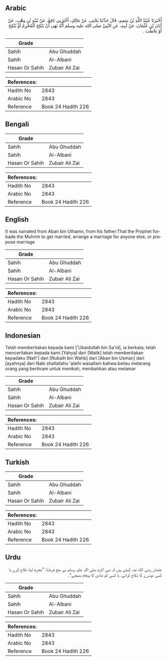 ## Arabic


<div dir="rtl" lang="ar" style={{fontSize:'larger',backgroundColor:'#f8f9fa',padding:20}}>
أَخْبَرَنَا عُبَيْدُ اللَّهِ بْنُ سَعِيدٍ، قَالَ حَدَّثَنَا يَحْيَى، عَنْ مَالِكٍ، أَخْبَرَنِي نَافِعٌ، عَنْ نُبَيْهِ بْنِ وَهْبٍ، عَنْ أَبَانَ بْنِ عُثْمَانَ، عَنْ أَبِيهِ، عَنِ النَّبِيِّ صلى الله عليه وسلم أَنَّهُ نَهَى أَنْ يَنْكِحَ الْمُحْرِمُ أَوْ يُنْكِحَ أَوْ يَخْطُبَ ‏.‏
</div>
<div style={{backgroundColor:'#f8f9fa',padding:20, marginBottom: 10}}><table> <thead> <tr> <th>Grade</th> <th></th> </tr> </thead> <tbody> <tr><td>Sahih</td><td>Abu Ghuddah</td></tr><tr><td>Sahih</td><td>Al-Albani</td></tr><tr><td>Hasan Or Sahih</td><td>Zubair Ali Zai</td></tr></tbody></table><table> <thead> <tr> <th>References:</th> <th></th> </tr> </thead> <tbody><tr><td>Hadith No</td><td>2843</td></tr><tr><td>Arabic No</td><td>2843</td></tr><tr><td>Reference</td><td>Book 24 Hadith 226</td></tr></tbody></table></div>

## Bengali


<div dir="ltr" lang="bn" style={{fontSize:'larger',backgroundColor:'#f8f9fa',padding:20}}>

</div>
<div style={{backgroundColor:'#f8f9fa',padding:20, marginBottom: 10}}><table> <thead> <tr> <th>Grade</th> <th></th> </tr> </thead> <tbody> <tr><td>Sahih</td><td>Abu Ghuddah</td></tr><tr><td>Sahih</td><td>Al-Albani</td></tr><tr><td>Hasan Or Sahih</td><td>Zubair Ali Zai</td></tr></tbody></table><table> <thead> <tr> <th>References:</th> <th></th> </tr> </thead> <tbody><tr><td>Hadith No</td><td>2843</td></tr><tr><td>Arabic No</td><td>2843</td></tr><tr><td>Reference</td><td>Book 24 Hadith 226</td></tr></tbody></table></div>

## English


<div dir="ltr" lang="en" style={{fontSize:'larger',backgroundColor:'#f8f9fa',padding:20}}>
It was narrated from Aban bin Uthamn, from his father:That the Prophet forbade the Muhrim to get married, arrange a marriage for anyone else, or propose marriage
</div>
<div style={{backgroundColor:'#f8f9fa',padding:20, marginBottom: 10}}><table> <thead> <tr> <th>Grade</th> <th></th> </tr> </thead> <tbody> <tr><td>Sahih</td><td>Abu Ghuddah</td></tr><tr><td>Sahih</td><td>Al-Albani</td></tr><tr><td>Hasan Or Sahih</td><td>Zubair Ali Zai</td></tr></tbody></table><table> <thead> <tr> <th>References:</th> <th></th> </tr> </thead> <tbody><tr><td>Hadith No</td><td>2843</td></tr><tr><td>Arabic No</td><td>2843</td></tr><tr><td>Reference</td><td>Book 24 Hadith 226</td></tr></tbody></table></div>

## Indonesian


<div dir="ltr" lang="id" style={{fontSize:'larger',backgroundColor:'#f8f9fa',padding:20}}>
Telah memberitakan kepada kami ['Ubaidullah bin Sa'id], ia berkata; telah menceritakan kepada kami [Yahya] dari [Malik] telah memberitakan kepadaku [Nafi'] dari [Nubaih bin Wahb] dari [Aban bin Usman] dari [ayahnya] dari Nabi shallallahu 'alaihi wasallam bahwa beliau melarang orang yang berihram untuk menikah, menikahkan atau melamar
</div>
<div style={{backgroundColor:'#f8f9fa',padding:20, marginBottom: 10}}><table> <thead> <tr> <th>Grade</th> <th></th> </tr> </thead> <tbody> <tr><td>Sahih</td><td>Abu Ghuddah</td></tr><tr><td>Sahih</td><td>Al-Albani</td></tr><tr><td>Hasan Or Sahih</td><td>Zubair Ali Zai</td></tr></tbody></table><table> <thead> <tr> <th>References:</th> <th></th> </tr> </thead> <tbody><tr><td>Hadith No</td><td>2843</td></tr><tr><td>Arabic No</td><td>2843</td></tr><tr><td>Reference</td><td>Book 24 Hadith 226</td></tr></tbody></table></div>

## Turkish


<div dir="ltr" lang="tr" style={{fontSize:'larger',backgroundColor:'#f8f9fa',padding:20}}>

</div>
<div style={{backgroundColor:'#f8f9fa',padding:20, marginBottom: 10}}><table> <thead> <tr> <th>Grade</th> <th></th> </tr> </thead> <tbody> <tr><td>Sahih</td><td>Abu Ghuddah</td></tr><tr><td>Sahih</td><td>Al-Albani</td></tr><tr><td>Hasan Or Sahih</td><td>Zubair Ali Zai</td></tr></tbody></table><table> <thead> <tr> <th>References:</th> <th></th> </tr> </thead> <tbody><tr><td>Hadith No</td><td>2843</td></tr><tr><td>Arabic No</td><td>2843</td></tr><tr><td>Reference</td><td>Book 24 Hadith 226</td></tr></tbody></table></div>

## Urdu


<div dir="rtl" lang="ur" style={{fontSize:'larger',backgroundColor:'#f8f9fa',padding:20}}>
عثمان رضی الله عنہ کہتے ہیں کہ نبی اکرم صلی اللہ علیہ وسلم نے منع فرمایا: ”محرم اپنا نکاح کرے یا کسی دوسرے کا نکاح کرائے، یا کسی کو شادی کا پیغام بھیجے“۔
</div>
<div style={{backgroundColor:'#f8f9fa',padding:20, marginBottom: 10}}><table> <thead> <tr> <th>Grade</th> <th></th> </tr> </thead> <tbody> <tr><td>Sahih</td><td>Abu Ghuddah</td></tr><tr><td>Sahih</td><td>Al-Albani</td></tr><tr><td>Hasan Or Sahih</td><td>Zubair Ali Zai</td></tr></tbody></table><table> <thead> <tr> <th>References:</th> <th></th> </tr> </thead> <tbody><tr><td>Hadith No</td><td>2843</td></tr><tr><td>Arabic No</td><td>2843</td></tr><tr><td>Reference</td><td>Book 24 Hadith 226</td></tr></tbody></table></div>